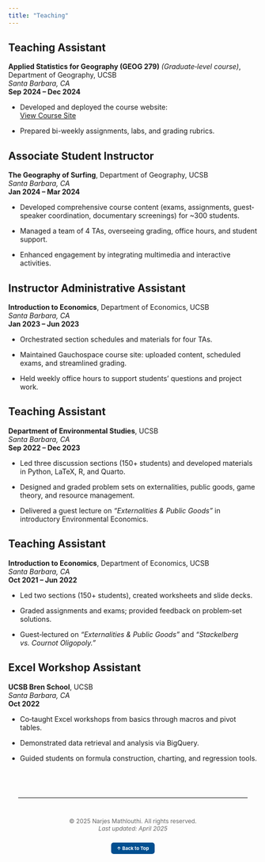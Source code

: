 ```yaml
---
title: "Teaching"
---
```



## Teaching Assistant  
**Applied Statistics for Geography (GEOG 279)** _(Graduate‑level course)_, Department of Geography, UCSB  
_Santa Barbara, CA_  
**Sep 2024 – Dec 2024**  

- Developed and deployed the course website:  
  <a href="https://geog279-advanced-spatial-statistics.github.io/geog279.github.io/"
     class="btn">
    View Course Site
  </a>

- Prepared bi-weekly assignments, labs, and grading rubrics.


## Associate Student Instructor  
**The Geography of Surfing**, Department of Geography, UCSB  
_Santa Barbara, CA_  
**Jan 2024 – Mar 2024**  

- Developed comprehensive course content (exams, assignments, guest‐speaker coordination, documentary screenings) for ~300 students. 

- Managed a team of 4 TAs, overseeing grading, office hours, and student support.  

- Enhanced engagement by integrating multimedia and interactive activities.


## Instructor Administrative Assistant  
**Introduction to Economics**, Department of Economics, UCSB  
_Santa Barbara, CA_  
**Jan 2023 – Jun 2023**  

- Orchestrated section schedules and materials for four TAs.  

- Maintained Gauchospace course site: uploaded content, scheduled exams, and streamlined grading.  

- Held weekly office hours to support students’ questions and project work.


## Teaching Assistant  
**Department of Environmental Studies**, UCSB  
_Santa Barbara, CA_  
**Sep 2022 – Dec 2023**  

- Led three discussion sections (150+ students) and developed materials in Python, LaTeX, R, and Quarto.  

- Designed and graded problem sets on externalities, public goods, game theory, and resource management.  

- Delivered a guest lecture on _“Externalities & Public Goods”_ in introductory Environmental Economics.


## Teaching Assistant  
**Introduction to Economics**, Department of Economics, UCSB  
_Santa Barbara, CA_  
**Oct 2021 – Jun 2022**  

- Led two sections (150+ students), created worksheets and slide decks.  

- Graded assignments and exams; provided feedback on problem‑set solutions.  

- Guest‑lectured on _“Externalities & Public Goods”_ and _“Stackelberg vs. Cournot Oligopoly.”_


## Excel Workshop Assistant  
**UCSB Bren School**, UCSB  
_Santa Barbara, CA_  
**Oct 2022**  

- Co‑taught Excel workshops from basics through macros and pivot tables.  

- Demonstrated data retrieval and analysis via BigQuery.  

- Guided students on formula construction, charting, and regression tools.



<footer style="text-align: center; margin-top: 40px; padding: 20px; font-size: 0.85em; color: #666;">
  <hr style="margin-bottom: 10px;">

  <!-- Social Media Icons -->
  <a href="mailto:nmathlouthi@ucsb.edu" title="Email"><i class="fas fa-envelope"></i></a> &nbsp;
  <a href="https://github.com/narjesmath" target="_blank" title="GitHub"><i class="fab fa-github"></i></a> &nbsp;
  <a href="https://www.linkedin.com/in/narjes-m" target="_blank" title="LinkedIn"><i class="fab fa-linkedin"></i></a> &nbsp;
  <a href="https://narjesmathlouthi.com" target="_blank" title="Website"><i class="fas fa-globe"></i></a>

  <!-- Copyright and Last Updated -->
  © 2025 Narjes Mathlouthi. All rights reserved. <br>
  <em>Last updated: April 2025</em><br><br>

  <!-- Back to Top Button -->
  <a href="#" style="
    background-color: #004F90;
    color: white;
    padding: 6px 12px;
    border-radius: 5px;
    text-decoration: none;
    font-weight: bold;
    font-size: 0.8em;
  ">
    ↑ Back to Top
  </a>
</footer>

